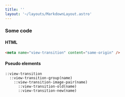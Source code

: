 ```yaml
---
title: ''
layout: '~/layouts/MarkdownLayout.astro'
---
```


### Some code

#### HTML

```html
<meta name="view-transition" content="same-origin" />
```

#### Pseudo elements

```
::view-transition
  ::view-transition-group(name)
    ::view-transition-image-pair(name)
      ::view-transition-old(name)
      ::view-transition-new(name)
```
